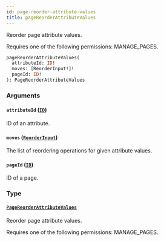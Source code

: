 ```yaml
---
id: page-reorder-attribute-values
title: pageReorderAttributeValues
---
```


Reorder page attribute values.

Requires one of the following permissions: MANAGE_PAGES.

```graphql
pageReorderAttributeValues(
  attributeId: ID!
  moves: [ReorderInput!]!
  pageId: ID!
): PageReorderAttributeValues
```

### Arguments

#### `attributeId` ([`ID`](../../../developer/api-reference/scalars/id))

ID of an attribute.

#### `moves` ([`ReorderInput`](../../../developer/api-reference/inputs/reorder-input))

The list of reordering operations for given attribute values.

#### `pageId` ([`ID`](../../../developer/api-reference/scalars/id))

ID of a page.

### Type

#### [`PageReorderAttributeValues`](../../../developer/api-reference/objects/page-reorder-attribute-values)

Reorder page attribute values.

Requires one of the following permissions: MANAGE_PAGES.

